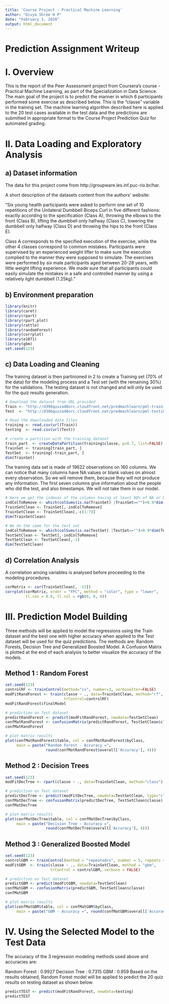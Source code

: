 ```yaml
---
title: 'Course Project - Practical Machine Learning'
author: "Divya Shree H P"
date: "February 3, 2020"
output: html_document
---
```


# Prediction Assignment Writeup

# I. Overview
This is the report of the Peer Assessment project from Coursera’s course - Practical Machine Learning, as part of the Specialization in Data Science. The main goal of the project is to predict the manner in which 6 participants performed some exercise as described below. This is the “classe” variable in the training set. The machine learning algorithm described here is applied to the 20 test cases available in the test data and the predictions are submitted in appropriate format to the Course Project Prediction Quiz for automated grading.

# II. Data Loading and Exploratory Analysis

## a) Dataset information

The data for this project come from http://groupware.les.inf.puc-rio.br/har.

A short description of the datasets content from the authors’ website:

“Six young health participants were asked to perform one set of 10 repetitions of the Unilateral Dumbbell Biceps Curl in five different fashions: exactly according to the specification (Class A), throwing the elbows to the front (Class B), lifting the dumbbell only halfway (Class C), lowering the dumbbell only halfway (Class D) and throwing the hips to the front (Class E).

Class A corresponds to the specified execution of the exercise, while the other 4 classes correspond to common mistakes. Participants were supervised by an experienced weight lifter to make sure the execution complied to the manner they were supposed to simulate. The exercises were performed by six male participants aged between 20-28 years, with little weight lifting experience. We made sure that all participants could easily simulate the mistakes in a safe and controlled manner by using a relatively light dumbbell (1.25kg)."

## b) Environment preparation

```r
library(knitr)
library(caret)
library(rpart)
library(rpart.plot)
library(rattle)
library(randomForest)
library(corrplot)
library(e1071)
library(gbm)
set.seed(123)
```

## c) Data Loading and Cleaning

The training dataset is then partinioned in 2 to create a Training set (70% of the data) for the modeling process and a Test set (with the remaining 30%) for the validations. The testing dataset is not changed and will only be used for the quiz results generation.

```r
# Download the dataset from URL provided
Train <- "http://d396qusza40orc.cloudfront.net/predmachlearn/pml-training.csv"
Test  <- "http://d396qusza40orc.cloudfront.net/predmachlearn/pml-testing.csv"

# Read the downloaded data files
training <- read.csv(url(Train))
testing  <- read.csv(url(Test))

# create a partition with the training dataset 
train_part  <- createDataPartition(training$classe, p=0.7, list=FALSE)
TrainSet <- training[train_part, ]
TestSet  <- training[-train_part, ]
dim(TrainSet)
```

The training data set is made of 19622 observations on 160 columns. We can notice that many columns have NA values or blank values on almost every observation. So we will remove them, because they will not produce any information. The first seven columns give information about the people who did the test, and also timestamps. We will not take them in our model.

```r
# Here we get the indexes of the columns having at least 90% of NA or blank values on the training dataset
indColToRemove <- which(colSums(is.na(TrainSet) |TrainSet=="")>0.9*dim(TrainSet)[1]) 
TrainSetClean <- TrainSet[,-indColToRemove]
TrainSetClean <- TrainSetClean[,-c(1:7)]
dim(TrainSetClean)
```

```r
# We do the same for the test set
indColToRemove <- which(colSums(is.na(TestSet) |TestSet=="")>0.9*dim(TestSet)[1]) 
TestSetClean <- TestSet[,-indColToRemove]
TestSetClean <- TestSetClean[,-1]
dim(TestSetClean)
```

## d) Correlation Analysis

A correlation among variables is analysed before proceeding to the modeling procedures.

```r
corMatrix <- cor(TrainSetClean[, -53])
corrplot(corMatrix, order = "FPC", method = "color", type = "lower", 
         tl.cex = 0.8, tl.col = rgb(0, 0, 0))
```

# III. Prediction Model Building

Three methods will be applied to model the regressions using the Train dataset and the best one with higher accuracy when applied to the Test dataset will be used for the quiz predictions. The methods are: Random Forests, Decision Tree and Generalized Boosted Model. A Confusion Matrix is plotted at the end of each analysis to better visualize the accuracy of the models.

## Method 1 : Random Forest

```r
set.seed(123)
controlRF <- trainControl(method="cv", number=3, verboseIter=FALSE)
modFitRandForest <- train(classe ~ ., data=TrainSetClean, method="rf",
                          trControl=controlRF)
modFitRandForest$finalModel
```

```r
# prediction on Test dataset
predictRandForest <- predict(modFitRandForest, newdata=TestSetClean)
confMatRandForest <- confusionMatrix(predictRandForest, TestSetClean$classe)
confMatRandForest
```

```r
# plot matrix results
plot(confMatRandForest$table, col = confMatRandForest$byClass, 
     main = paste("Random Forest - Accuracy =",
                  round(confMatRandForest$overall['Accuracy'], 4)))
```

## Method 2 : Decision Trees

```r
set.seed(123)
modFitDecTree <- rpart(classe ~ ., data=TrainSetClean, method="class")
```

```r
# prediction on Test dataset
predictDecTree <- predict(modFitDecTree, newdata=TestSetClean, type="class")
confMatDecTree <- confusionMatrix(predictDecTree, TestSetClean$classe)
confMatDecTree
```

```r
# plot matrix results
plot(confMatDecTree$table, col = confMatDecTree$byClass, 
     main = paste("Decision Tree - Accuracy =",
                  round(confMatDecTree$overall['Accuracy'], 4)))
```

## Method 3 : Generalized Boosted Model

```r
set.seed(123)
controlGBM <- trainControl(method = "repeatedcv", number = 5, repeats = 1)
modFitGBM  <- train(classe ~ ., data=TrainSetClean, method = "gbm",
                    trControl = controlGBM, verbose = FALSE)
```
```r
# prediction on Test dataset
predictGBM <- predict(modFitGBM, newdata=TestSetClean)
confMatGBM <- confusionMatrix(predictGBM, TestSetClean$classe)
confMatGBM
```

```r
# plot matrix results
plot(confMatGBM$table, col = confMatGBM$byClass, 
     main = paste("GBM - Accuracy =", round(confMatGBM$overall['Accuracy'], 4)))
```

# IV. Using the Selected Model to the Test Data

The accuracy of the 3 regression modeling methods used above and accuracies are:

Random Forest : 0.9927
Decision Tree : 0.7315
GBM : 0.959
Based on the results obtained, Random Forest model will be applied to predict the 20 quiz results on testing dataset as shown below.

```r
predictTEST <- predict(modFitRandForest, newdata=testing)
predictTEST
```


